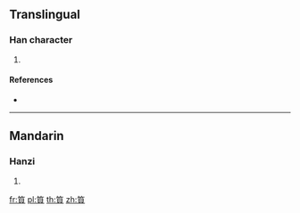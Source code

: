 {{character info/new}}
==Translingual==

===Han character===
{{Han char|rn=118|rad=竹|as=07|sn=13|four=|canj=HBUC}}

# {{defn|Han|sort=竹07}}

====References====
* {{Han ref|kx=0885.180|dkj=26065|dj=1313.400|hdz=52973.080|uh=7B6B|ud=31595}}

----

==Mandarin==

===Hanzi===
{{cmn-hanzi|pin=[[zhì]] ([[zhi4]])|wg=chih<sup>4</sup>}}

# {{defn|lang=cmn|sort=竹07}}

[[fr:筫]]
[[pl:筫]]
[[th:筫]]
[[zh:筫]]